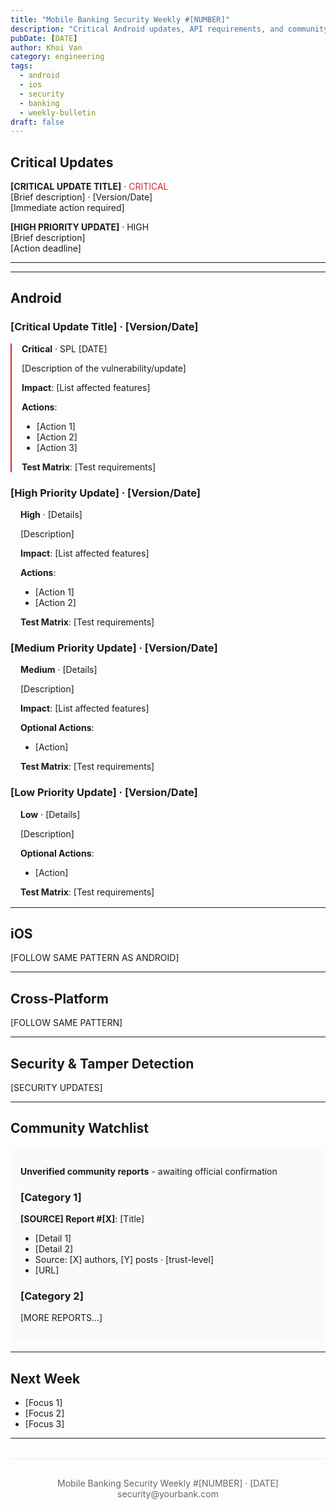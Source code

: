 ```yaml
---
title: "Mobile Banking Security Weekly #[NUMBER]"
description: "Critical Android updates, API requirements, and community reports for mobile banking teams"
pubDate: [DATE]
author: Khoi Van
category: engineering
tags:
  - android
  - ios
  - security
  - banking
  - weekly-bulletin
draft: false
---
```


## Critical Updates

**[CRITICAL UPDATE TITLE]** · <span style="color: #DC2626;">CRITICAL</span>  
[Brief description] · [Version/Date]  
[Immediate action required]

**[HIGH PRIORITY UPDATE]** · HIGH  
[Brief description]  
[Action deadline]

---

---

## Android

### [Critical Update Title] · [Version/Date]
<div style="border-left: 2px solid #DC2626; padding-left: 1rem; margin: 1rem 0;">

**Critical** · SPL [DATE]

[Description of the vulnerability/update]

**Impact**: [List affected features]

**Actions**:
- [Action 1]
- [Action 2]
- [Action 3]

**Test Matrix**: [Test requirements]
</div>

### [High Priority Update] · [Version/Date]
<div style="padding-left: 1rem; margin: 1rem 0;">

**High** · [Details]

[Description]

**Impact**: [List affected features]

**Actions**:
- [Action 1]
- [Action 2]

**Test Matrix**: [Test requirements]
</div>

### [Medium Priority Update] · [Version/Date]
<div style="padding-left: 1rem; margin: 1rem 0;">

**Medium** · [Details]

[Description]

**Impact**: [List affected features]

**Optional Actions**:
- [Action]

**Test Matrix**: [Test requirements]
</div>

### [Low Priority Update] · [Version/Date]
<div style="padding-left: 1rem; margin: 1rem 0;">

**Low** · [Details]

[Description]

**Optional Actions**:
- [Action]

**Test Matrix**: [Test requirements]
</div>

---

## iOS

[FOLLOW SAME PATTERN AS ANDROID]

---

## Cross-Platform

[FOLLOW SAME PATTERN]

---

## Security & Tamper Detection

[SECURITY UPDATES]

---

## Community Watchlist

<div style="background: #F9FAFB; padding: 1rem; margin: 1rem 0;">

**Unverified community reports** - awaiting official confirmation

### [Category 1]

**[SOURCE] Report #[X]**: [Title]
- [Detail 1]
- [Detail 2]
- Source: [X] authors, [Y] posts · [trust-level]
- [URL]

### [Category 2]

[MORE REPORTS...]
</div>

---

## Next Week

- [Focus 1]
- [Focus 2]  
- [Focus 3]

---

<div style="text-align: center; margin-top: 2rem; padding-top: 1rem; border-top: 1px solid #E5E7EB;">
  <p style="color: #666; font-size: 0.875rem;">
    Mobile Banking Security Weekly #[NUMBER] · [DATE]<br/>
    security@yourbank.com
  </p>
</div>
